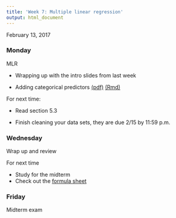 ```yaml
---
title: 'Week 7: Multiple linear regression'
output: html_document
---
```


February 13, 2017

### Monday

MLR

* Wrapping up with the intro slides from last week

* Adding categorical predictors [(pdf)](https://github.com/math430-lu/notes/blob/master/lec11/categorical-predictors.pdf) [(Rmd)](https://github.com/math430-lu/notes/blob/master/lec11/categorical-predictors.Rmd)

For next time: 

* Read section 5.3

* Finish cleaning your data sets, they are due 2/15 by 11:59 p.m.


### Wednesday

Wrap up and review


For next time

* Study for the midterm
* Check out the [formula sheet](assets/m430_formulas.pdf)

### Friday

Midterm exam 

